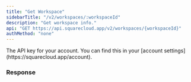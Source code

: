 ```yaml
---
title: "Get Workspace"
sidebarTitle: "/v2/workspaces/:workspaceId"
description: "Get workspace info."
api: "GET https://api.squarecloud.app/v2/workspaces/{workspaceId}"
authMethod: "none"
---
```


<ParamField header="Authorization" type="string" placeholder="API KEY" required>
  The API key for your account. You can find this in your [account settings](https://squarecloud.app/account).
</ParamField>

### Response
